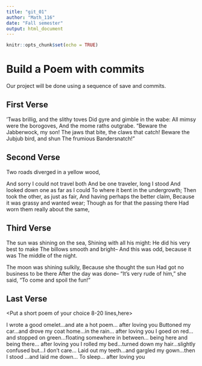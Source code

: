 ---
title: "git_01"
author: "Math_116"
date: "Fall semester"
output: html_document
---

```{r setup, include=FALSE}
knitr::opts_chunk$set(echo = TRUE)
```
# Build a Poem with commits
Our project will be done using a sequence of save and commits.

## First Verse 
<Put the first two verses of Jabberwocky by Lewis Carrol in this section>

’Twas brillig, and the slithy toves 
Did gyre and gimble in the wabe: 
All mimsy were the borogoves, 
And the mome raths outgrabe. 
“Beware the Jabberwock, my son! 
The jaws that bite, the claws that catch! 
Beware the Jubjub bird, and shun 
The frumious Bandersnatch!” 

## Second Verse
<Put the first two verses of The Road Not Taken by Robert Frost here>
Two roads diverged in a yellow wood,


And sorry I could not travel both
And be one traveler, long I stood
And looked down one as far as I could
To where it bent in the undergrowth;
Then took the other, as just as fair,
And having perhaps the better claim,
Because it was grassy and wanted wear;
Though as for that the passing there
Had worn them really about the same,

## Third Verse
<Put the first two verses of The Walrus and the Carpenter here>

The sun was shining on the sea,
 Shining with all his might:
 He did his very best to make
 The billows smooth and bright--
 And this was odd, because it was
 The middle of the night.


 The moon was shining sulkily,
 Because she thought the sun
 Had got no business to be there
 After the day was done--
 "It's very rude of him," she said,
 "To come and spoil the fun!"

## Last Verse
<Put a short poem of your choice 8-20 lines,here>

I wrote a good omelet...and ate 
a hot poem... after loving you
Buttoned my car...and drove my 
coat home...in the rain... 
after loving you
I goed on red...and stopped on 
green...floating somewhere in between... 
being here and being there... 
after loving you
I rolled my bed...turned down 
my hair...slightly 
confused but...I don't care...
Laid out my teeth...and gargled my 
gown...then I stood 
...and laid me down...
To sleep... 
after loving you 